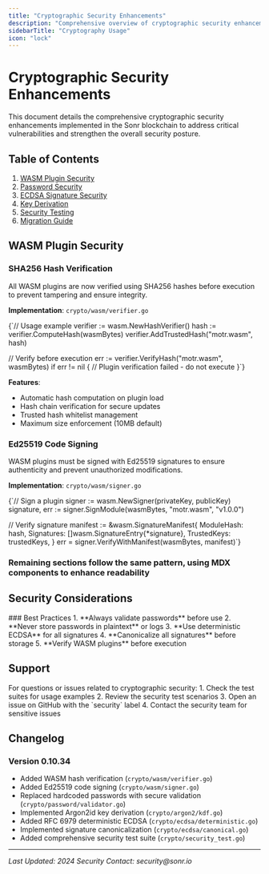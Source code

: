 ```yaml
---
title: "Cryptographic Security Enhancements"
description: "Comprehensive overview of cryptographic security enhancements in the Sonr blockchain"
sidebarTitle: "Cryptography Usage"
icon: "lock"
---
```



# Cryptographic Security Enhancements

<Callout type="info">
  This document details the comprehensive cryptographic security enhancements
  implemented in the Sonr blockchain to address critical vulnerabilities and
  strengthen the overall security posture.
</Callout>

## Table of Contents

1. [WASM Plugin Security](#wasm-plugin-security)
2. [Password Security](#password-security)
3. [ECDSA Signature Security](#ecdsa-signature-security)
4. [Key Derivation](#key-derivation)
5. [Security Testing](#security-testing)
6. [Migration Guide](#migration-guide)

## WASM Plugin Security

### SHA256 Hash Verification

<Callout type="warning">
  All WASM plugins are now verified using SHA256 hashes before execution to
  prevent tampering and ensure integrity.
</Callout>

**Implementation**: `crypto/wasm/verifier.go`

<CodeBlock language="go">
{`// Usage example
verifier := wasm.NewHashVerifier()
hash := verifier.ComputeHash(wasmBytes)
verifier.AddTrustedHash("motr.wasm", hash)

// Verify before execution
err := verifier.VerifyHash("motr.wasm", wasmBytes)
if err != nil {
// Plugin verification failed - do not execute
}`}

</CodeBlock>

**Features**:

- Automatic hash computation on plugin load
- Hash chain verification for secure updates
- Trusted hash whitelist management
- Maximum size enforcement (10MB default)

### Ed25519 Code Signing

<Callout type="warning">
  WASM plugins must be signed with Ed25519 signatures to ensure authenticity and
  prevent unauthorized modifications.
</Callout>

**Implementation**: `crypto/wasm/signer.go`

<CodeBlock language="go">
{`// Sign a plugin
signer := wasm.NewSigner(privateKey, publicKey)
signature, err := signer.SignModule(wasmBytes, "motr.wasm", "v1.0.0")

// Verify signature
manifest := &wasm.SignatureManifest{
ModuleHash: hash,
Signatures: []wasm.SignatureEntry{\*signature},
TrustedKeys: trustedKeys,
}
err = signer.VerifyWithManifest(wasmBytes, manifest)`}

</CodeBlock>

### Remaining sections follow the same pattern, using MDX components to enhance readability

## Security Considerations

<Callout type="warning">
  ### Best Practices 1. **Always validate passwords** before use 2. **Never
  store passwords in plaintext** or logs 3. **Use deterministic ECDSA** for all
  signatures 4. **Canonicalize all signatures** before storage 5. **Verify WASM
  plugins** before execution
</Callout>

## Support

<Callout type="info">
  For questions or issues related to cryptographic security: 1. Check the test
  suites for usage examples 2. Review the security test scenarios 3. Open an
  issue on GitHub with the `security` label 4. Contact the security team for
  sensitive issues
</Callout>

## Changelog

### Version 0.10.34

- Added WASM hash verification (`crypto/wasm/verifier.go`)
- Added Ed25519 code signing (`crypto/wasm/signer.go`)
- Replaced hardcoded passwords with secure validation (`crypto/password/validator.go`)
- Implemented Argon2id key derivation (`crypto/argon2/kdf.go`)
- Added RFC 6979 deterministic ECDSA (`crypto/ecdsa/deterministic.go`)
- Implemented signature canonicalization (`crypto/ecdsa/canonical.go`)
- Added comprehensive security test suite (`crypto/security_test.go`)

---

_Last Updated: 2024_
_Security Contact: security@sonr.io_
